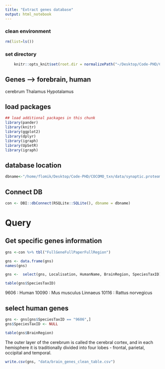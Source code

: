 ```yaml
---
title: "Extract genes database"
output: html_notebook
---
```



### clean environment
```r
rm(list=ls())
```

### set directory
```r
    knitr::opts_knit$set(root.dir = normalizePath("~/Desktop/Code-PHD/COCOMO_txn/")) 
```

## Genes --> forebrain, human
cerebrum
Thalamus
Hypotalamus

## load packages
```r
## load additional packages in this chunk
library(pander)
library(knitr)
library(ggplot2)
library(dplyr)
library(igraph)
library(UpSetR)
library(igraph)
```

## database location
```r
dbname<-"/home/flomik/Desktop/Code-PHD/COCOMO_txn/data/synaptic.proteome_SR_20210408.db.sqlite"
```

## Connect DB
```r
con <- DBI::dbConnect(RSQLite::SQLite(), dbname = dbname)
```

# Query
## Get specific genes information
```r
gns <-con %>% tbl("FullGeneFullPaperFullRegion")

gns <- data.frame(gns)
names(gns)

gns <-  select(gns, Localisation, HumanName, BrainRegion, SpeciesTaxID)
```

```r
table(gns$SpeciesTaxID)
```
9606 : Human
10090 : Mus musculus Linnaeus
10116 : Rattus norvegicus

## select human genes
```r
gns <- gns[gns$SpeciesTaxID == "9606",]
gns$SpeciesTaxID <- NULL
```

```r
table(gns$BrainRegion)
```
The outer layer of the cerebrum is called the cerebral cortex, and in each hemisphere it is traditionally divided into four lobes - frontal, parietal, occipital and temporal.

```r
write.csv(gns, "data/brain_genes_clean_table.csv")
```

